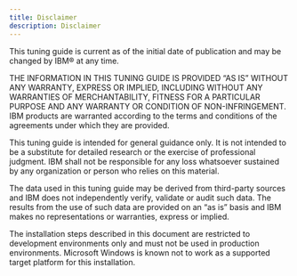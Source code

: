 ```yaml
---
title: Disclaimer
description: Disclaimer
---
```


This tuning guide is current as of the initial date of publication and may be changed by IBM® at any time.

THE INFORMATION IN THIS TUNING GUIDE IS PROVIDED “AS IS” WITHOUT ANY WARRANTY, EXPRESS OR IMPLIED, INCLUDING WITHOUT ANY WARRANTIES OF MERCHANTABILITY, FITNESS FOR A PARTICULAR PURPOSE AND ANY WARRANTY OR CONDITION OF NON-INFRINGEMENT.
IBM products are warranted according to the terms and conditions of the agreements under which they are provided.

This tuning guide is intended for general guidance only. It is not intended to be a substitute for detailed research or the exercise of professional judgment.
IBM shall not be responsible for any loss whatsoever sustained by any organization or person who relies on this material.

The data used in this tuning guide may be derived from third-party sources and IBM does not independently verify, validate or audit such data.
The results from the use of such data are provided on an “as is” basis and IBM makes no representations or warranties, express or implied.

The installation steps described in this document are restricted to development environments only and must not be used in production environments.
Microsoft Windows is known not to work as a supported target platform for this installation.
